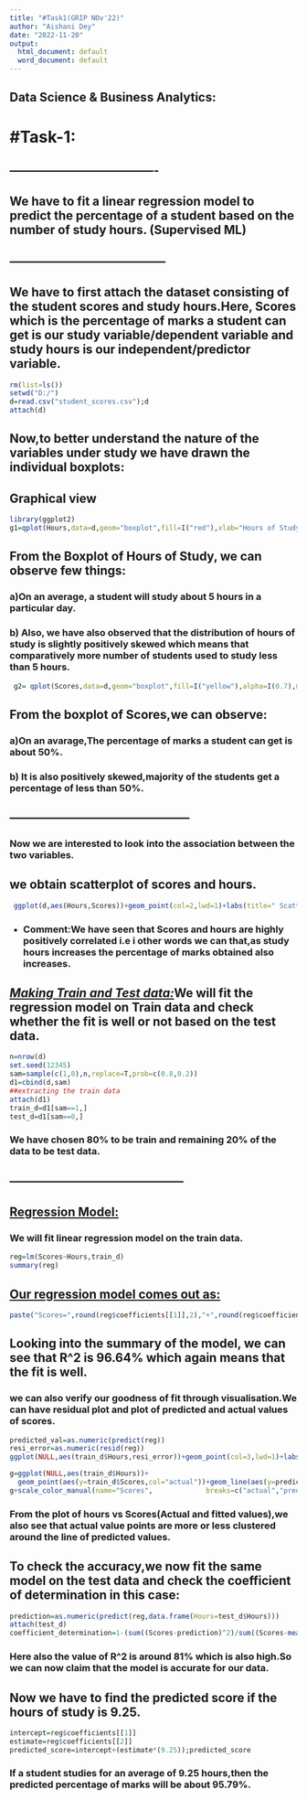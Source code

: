 ---
title: "#Task1(GRIP NOv'22)"
author: "Aishani Dey"
date: "2022-11-20"
output:
  html_document: default
  word_document: default
---
## Data Science & Business Analytics:
# #Task-1:
## -------------------------------------
## We have to fit a linear regression model to predict the percentage of a student based on the number of study hours. (Supervised ML)
## ---------------------------------------
## We have to first attach the dataset consisting of the student scores and study hours.Here, Scores which is the percentage of  marks a student can get is our study variable/dependent variable and study hours is our independent/predictor variable.
```{r}
rm(list=ls())
setwd("D:/")
d=read.csv("student_scores.csv");d
attach(d)
```

## Now,to better understand the nature of the variables under study we have drawn the individual boxplots: 
## Graphical view

```{r}
library(ggplot2)
g1=qplot(Hours,data=d,geom="boxplot",fill=I("red"),xlab="Hours of Study",main="Boxplot on hours of Study",alpha=I(0.4));g1
```

## From the Boxplot of Hours of Study, we can observe few things:
### a)On an average, a student will study about 5 hours in a particular day.
### b) Also, we have also observed that the distribution of hours of study is slightly positively skewed which means that comparatively more number of students used to study less than 5 hours.

```{r}
 g2= qplot(Scores,data=d,geom="boxplot",fill=I("yellow"),alpha=I(0.7),main="Boxplot of Percentage of marks obtained");g2
```

## From the boxplot of Scores,we can observe:
### a)On an avarage,The percentage of marks a student can get is about 50%.
### b) It is also positively skewed,majority of the students get a percentage of less than 50%.
## ---------------------------------------------
### Now we are interested to look into the association between the two variables.
## we obtain scatterplot of scores and hours.

```{r}
 ggplot(d,aes(Hours,Scores))+geom_point(col=2,lwd=1)+labs(title=" Scatterplot of Scores vs Hours") 
```

* ### Comment:We have seen that Scores and hours are highly positively correlated i.e i other words we can that,as study hours increases the percentage of marks obtained also increases.


## *[Making *Train* and *Test* data:]{.underline}*We will fit the regression model on Train data and check whether the fit is well or not based on the test data.
```{r}
n=nrow(d)
set.seed(12345)
sam=sample(c(1,0),n,replace=T,prob=c(0.8,0.2))
d1=cbind(d,sam)
##extracting the train data
attach(d1)
train_d=d1[sam==1,]
test_d=d1[sam==0,]
```

### We have chosen 80% to be train and remaining 20% of the data to be test data.
## --------------------------------------------
## **[Regression Model:]{.underline}**
### We will fit linear regression model on the train data.

```{r}
reg=lm(Scores~Hours,train_d)
summary(reg)
```

## **[Our regression model comes out as:]{.underline}**
```{r}
paste("Scores=",round(reg$coefficients[[1]],2),"+",round(reg$coefficient[[2]],2),"*(Hours)")
```

## Looking into the summary of the model, we can see that R^2 is 96.64% which  again means that the fit is well. 

### we can also verify our goodness of fit through visualisation.We can have residual plot and plot of predicted and actual values of scores.

```{r}
predicted_val=as.numeric(predict(reg))
resi_error=as.numeric(resid(reg))
ggplot(NULL,aes(train_d$Hours,resi_error))+geom_point(col=3,lwd=1)+labs(title="Residual plot",x="Hours of Study",y="residuals")
```


```{r}
g=ggplot(NULL,aes(train_d$Hours))+
  geom_point(aes(y=train_d$Scores,col="actual"))+geom_line(aes(y=predicted_val,col="predicted"))
g+scale_color_manual(name="Scores",             breaks=c("actual","predicted"),           values=c("actual"="blue","predicted"="red"))+labs(title="Hours vs Scores",x="Hours",y="Scores")
```
### From the plot of hours vs Scores(Actual and fitted values),we also see that actual value points are more or less clustered around  the line of predicted values.

## To check the accuracy,we now fit the same model on the test data and check the coefficient of determination in this case:
```{r}
prediction=as.numeric(predict(reg,data.frame(Hours=test_d$Hours)))
attach(test_d)
coefficient_determination=1-(sum((Scores-prediction)^2)/sum((Scores-mean(Scores))^2))
```

### Here also the value of R^2 is around 81% which is also high.So we can now claim that the model is accurate for our data.

## Now we have to find the predicted score if the hours of study is 9.25.
```{r}
intercept=reg$coefficients[[1]]
estimate=reg$coefficients[[2]]
predicted_score=intercept+(estimate*(9.25));predicted_score
```

### If a student studies for an average of 9.25 hours,then the predicted percentage of marks will be about 95.79%.  